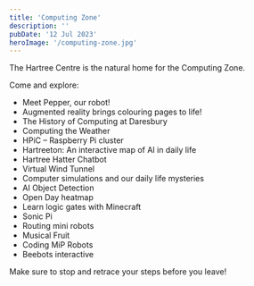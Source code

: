 ```yaml
---
title: 'Computing Zone'
description: ''
pubDate: '12 Jul 2023'
heroImage: '/computing-zone.jpg'
---
```


The Hartree Centre is the natural home for the Computing Zone.  

Come and explore:  
* Meet Pepper, our robot!  
* Augmented reality brings colouring pages to life! 
* The History of Computing at Daresbury 
* Computing the Weather 
* HPiC – Raspberry Pi cluster 
* Hartreeton: An interactive map of AI in daily life 
* Hartree Hatter Chatbot 
* Virtual Wind Tunnel 
* Computer simulations and our daily life mysteries 
* AI Object Detection 
* Open Day heatmap 
* Learn logic gates with Minecraft 
* Sonic Pi 
* Routing mini robots 
* Musical Fruit 
* Coding MiP Robots 
* Beebots interactive 

Make sure to stop and retrace your steps before you leave!

